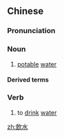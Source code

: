 ==Chinese==
{{zh-forms|s=饮水}}

===Pronunciation===
{{zh-pron
|m=yǐnshuǐ
|c=jam2 seoi2
|h=pfs=yím-súi
|mn=qz,xm,zz:ím-súi/xm:ím-chúi
|cat=n
}}

===Noun===
{{zh-noun}}

# [[potable]] [[water]]

====Derived terms====
{{zh-der|飲水機|飲水台}}

===Verb===
{{zh-verb}}

# to [[drink]] [[water]]

[[zh:飲水]]